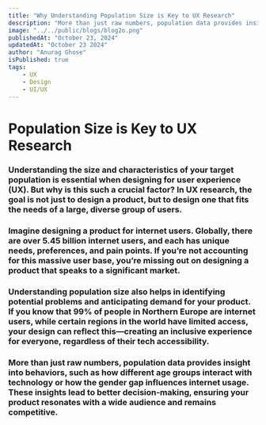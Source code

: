 ```yaml
---
title: "Why Understanding Population Size is Key to UX Research"
description: "More than just raw numbers, population data provides insight into behaviors"
image: "../../public/blogs/blog2o.png"
publishedAt: "October 23, 2024"
updatedAt: "October 23 2024"
author: "Anurag Ghose"
isPublished: true 
tags:
    - UX
    - Design
    - UI/UX
---
```


# Population Size is Key to UX Research

### Understanding the size and characteristics of your target population is essential when designing for user experience (UX). But why is this such a crucial factor? In UX research, the goal is not just to design a product, but to design one that fits the needs of a large, diverse group of users.

### Imagine designing a product for internet users. Globally, there are over 5.45 billion internet users, and each has unique needs, preferences, and pain points. If you’re not accounting for this massive user base, you’re missing out on designing a product that speaks to a significant market.

### Understanding population size also helps in identifying potential problems and anticipating demand for your product. If you know that 99% of people in Northern Europe are internet users, while certain regions in the world have limited access, your design can reflect this—creating an inclusive experience for everyone, regardless of their tech accessibility.

### More than just raw numbers, population data provides insight into behaviors, such as how different age groups interact with technology or how the gender gap influences internet usage. These insights lead to better decision-making, ensuring your product resonates with a wide audience and remains competitive.


